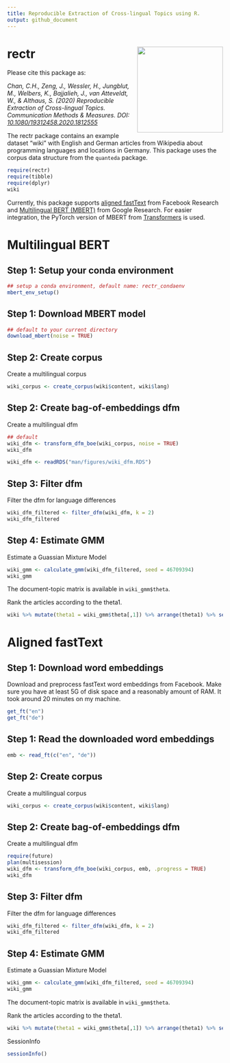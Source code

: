 ```yaml
---
title: Reproducible Extraction of Cross-lingual Topics using R.
output: github_document
---
```


# rectr <img src="man/figures/rectr_logo.png" align="right" height="200" />

Please cite this package as:

*Chan, C.H., Zeng, J., Wessler, H., Jungblut, M., Welbers, K., Bajjalieh, J., van Atteveldt, W., & Althaus, S. (2020) Reproducible Extraction of Cross-lingual Topics. Communication Methods & Measures. DOI: [10.1080/19312458.2020.1812555](https://doi.org/10.1080/19312458.2020.1812555)*

The rectr package contains an example dataset "wiki" with English and German articles from Wikipedia about programming languages and locations in Germany. This package uses the corpus data structure from the `quanteda` package.

```r
require(rectr)
require(tibble)
require(dplyr)
wiki
```

Currently, this package supports [aligned fastText](https://github.com/facebookresearch/fastText/tree/master/alignment) from Facebook Research and [Multilingual BERT (MBERT)](https://github.com/google-research/bert/blob/master/multilingual.md) from Google Research. For easier integration, the PyTorch version of MBERT from [Transformers](https://github.com/huggingface/transformers) is used.

# Multilingual BERT

## Step 1: Setup your conda environment

```r
## setup a conda environment, default name: rectr_condaenv
mbert_env_setup()
```

## Step 1: Download MBERT model

```r
## default to your current directory
download_mbert(noise = TRUE)
```

## Step 2: Create corpus

Create a multilingual corpus

```r
wiki_corpus <- create_corpus(wiki$content, wiki$lang)
```

## Step 2: Create bag-of-embeddings dfm

Create a multilingual dfm

```r
## default
wiki_dfm <- transform_dfm_boe(wiki_corpus, noise = TRUE)
wiki_dfm
```

```r
wiki_dfm <- readRDS("man/figures/wiki_dfm.RDS")
```

## Step 3: Filter dfm

Filter the dfm for language differences

```r
wiki_dfm_filtered <- filter_dfm(wiki_dfm, k = 2)
wiki_dfm_filtered
```

## Step 4: Estimate GMM

Estimate a Guassian Mixture Model

```r
wiki_gmm <- calculate_gmm(wiki_dfm_filtered, seed = 46709394)
wiki_gmm
```

The document-topic matrix is available in `wiki_gmm$theta`.

Rank the articles according to the theta1.

```r
wiki %>% mutate(theta1 = wiki_gmm$theta[,1]) %>% arrange(theta1) %>% select(title, lang, theta1) %>% print(n = 400)
```

# Aligned fastText

## Step 1: Download word embeddings

Download and preprocess fastText word embeddings from Facebook. Make sure you have at least 5G of disk space and a reasonably amount of RAM. It took around 20 minutes on my machine.

```r
get_ft("en")
get_ft("de")
```

## Step 1: Read the downloaded word embeddings

```r
emb <- read_ft(c("en", "de"))
```

## Step 2: Create corpus

Create a multilingual corpus

```r
wiki_corpus <- create_corpus(wiki$content, wiki$lang)
```

## Step 2: Create bag-of-embeddings dfm

Create a multilingual dfm

```r
require(future)
plan(multisession)
wiki_dfm <- transform_dfm_boe(wiki_corpus, emb, .progress = TRUE)
wiki_dfm
```

## Step 3: Filter dfm

Filter the dfm for language differences

```r
wiki_dfm_filtered <- filter_dfm(wiki_dfm, k = 2)
wiki_dfm_filtered
```

## Step 4: Estimate GMM

Estimate a Guassian Mixture Model

```r
wiki_gmm <- calculate_gmm(wiki_dfm_filtered, seed = 46709394)
wiki_gmm
```

The document-topic matrix is available in `wiki_gmm$theta`.

Rank the articles according to the theta1.

```r
wiki %>% mutate(theta1 = wiki_gmm$theta[,1]) %>% arrange(theta1) %>% select(title, lang, theta1) %>% print(n = 400)
```



SessionInfo

```r
sessionInfo()
```
